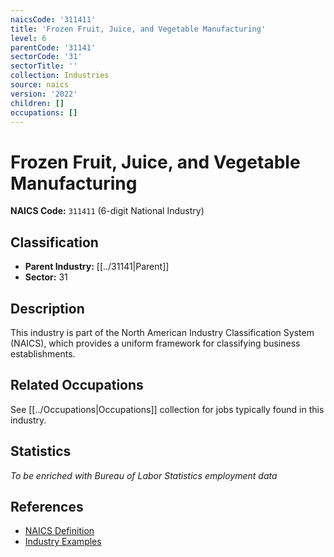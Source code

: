 ```yaml
---
naicsCode: '311411'
title: 'Frozen Fruit, Juice, and Vegetable Manufacturing'
level: 6
parentCode: '31141'
sectorCode: '31'
sectorTitle: ''
collection: Industries
source: naics
version: '2022'
children: []
occupations: []
---
```

# Frozen Fruit, Juice, and Vegetable Manufacturing

**NAICS Code:** `311411` (6-digit National Industry)

## Classification

- **Parent Industry:** [[../31141|Parent]]
- **Sector:** 31

## Description

This industry is part of the North American Industry Classification System (NAICS), which provides a uniform framework for classifying business establishments.

## Related Occupations

See [[../Occupations|Occupations]] collection for jobs typically found in this industry.

## Statistics

*To be enriched with Bureau of Labor Statistics employment data*

## References

- [NAICS Definition](https://www.census.gov/naics/)
- [Industry Examples](https://www.census.gov/naics/2022NAICS/)
